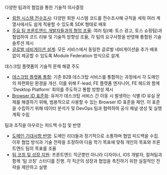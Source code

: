 
<SubHeading2>다양한 팀과의 협업을 통한 기술적 의사결정</SubHeading2>

- <u>회원 시스템 전수조사</u>: 다양한 회원 시스템 코드를 전수조사해 규칙을 세워
  여러 계열사에서도 쉽게 적용할 수 있도록 SDK 형태로 배포
- <u>주요 팀 프론트엔드 개발자들과의 협업 조율</u>: 여러 팀(예: 토스 광고, 토스
  쇼핑팀)과 협업하여 코드 리뷰 및 기술적 방향성 조율, 각 팀의 요구사항을 반영해
  통합된 기술 솔루션 제시
- <u>글로벌 네비게이션 설계</u>: 모든 서비스에서 동일한 글로벌 네비게이션을 추가
  배포 없이 제공할 수 있도록 Module Federation 방식으로 설계.

<SubHeading2>데스크탑 플랫폼의 기술적 문제 해결 주도</SubHeading2>

- <u>데스크탑 플랫폼 통합</u>: 기존 B2B 데스크탑 서비스를 통합하는 과정에서 각
  도메인의 파편화된 환경을 개선. 이를 위해 F-lead, FE 플랫폼 엔지니어, FE 헤드와
  함께 'Desktop Platform' 회의를 주도하고 통합 방향성 제시
- <u>Browser ID 표준화</u>: 유저가 데스크탑 서비스 간 이동 시 발생하는 식별 ID
  유실 문제를 해결하기 위해, 범용적으로 사용할 수 있는 Browser ID 표준을 제안.
  이 표준을 수립하기 위해 데이터 분석가 및 DevOps 팀과 협력하여 공식 채널 생성
  및 실행 계획 수립

<SubHeading2>팀과 조직을 아우르는 피드백 수집 및 반영</SubHeading2>

- <u>도메인 기대사항 반영</u>: 도메인 리더들과 정기적으로 소통하며 협업 피드백을
  수집. 이후 협업 방식과 기술 전략을 조정하여 다음 학기 목표에 맞춰 개인의
  목표와 프론트엔드 팀의 목표를 조율
- <u>팀 코칭 및 성장 지원</u>: 프론트엔드 직군뿐만 아니라 디자이너, iOS 개발자,
  컬쳐팀과 함께 '팀 코칭' 스터디를 진행. 각 직군의 성장과 협업을 촉진하기 위한
  실질적인 전략을 제안하고 실행
